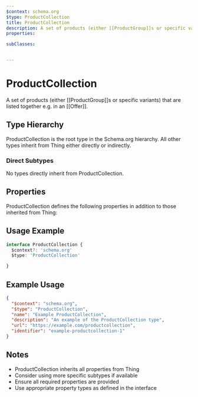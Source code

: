 ```yaml
---
$context: schema.org
$type: ProductCollection
title: ProductCollection
description: A set of products (either [[ProductGroup]]s or specific variants) that are listed together e.g. in an [[Offer]].
properties:

subClasses:


---
```


# ProductCollection

A set of products (either [[ProductGroup]]s or specific variants) that are listed together e.g. in an [[Offer]].

## Type Hierarchy

ProductCollection is the root type in the Schema.org hierarchy. All other types inherit from Thing either directly or indirectly.

### Direct Subtypes

No types directly inherit from ProductCollection.

## Properties

ProductCollection defines the following properties in addition to those inherited from Thing:



## Usage Example

```typescript
interface ProductCollection {
  $context?: 'schema.org'
  $type: 'ProductCollection'

}
```

## Example Usage

```json
{
  "$context": "schema.org",
  "$type": "ProductCollection",
  "name": "Example ProductCollection",
  "description": "An example of the ProductCollection type",
  "url": "https://example.com/productcollection",
  "identifier": "example-productcollection-1"
}
```

## Notes

- ProductCollection inherits all properties from Thing
- Consider using more specific subtypes if available
- Ensure all required properties are provided
- Use appropriate property types as defined in the interface
